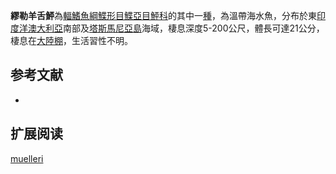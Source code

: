 {{Speciesbox
| name = 繆勒羊舌鮃
| image = 
| image_width = 250px
| image_caption = 
| status = NE
| status_system = IUCN3.1
| genus = Arnoglossus
| species = muelleri
| authority = [[Klunzinger|Klunzinger]], 1872
| synonyms = *''Pseudorhombus muelleri,Klunzinger, 1872''
}}

'''繆勒羊舌鮃'''為[[輻鰭魚綱|輻鰭魚綱]][[鰈形目|鰈形目]][[鰈亞目|鰈亞目]][[鮃科|鮃科]]的其中一[[種|種]]，為溫帶海水魚，分布於東[[印度洋|印度洋]][[澳大利亞|澳大利亞]]南部及[[塔斯馬尼亞島|塔斯馬尼亞島]]海域，棲息深度5-200公尺，體長可達21公分，棲息在[[大陸棚|大陸棚]]，生活習性不明。
==参考文献==
*{{FishBase_species|genus=Arnoglossus|species=muelleri|year=2014|month=4}}

== 扩展阅读 ==
{{refbegin}}
{{wikispecies-inline|Arnoglossus muelleri|繆勒羊舌鮃}}
{{refend}}
{{Taxonbar|from=Q2619554}}

[[Category:羊舌鮃屬|muelleri]]


{{魚類小作品}}